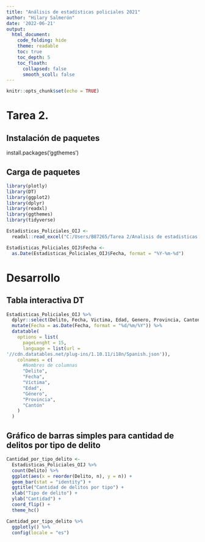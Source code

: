 ---
title: "Análisis de estadísticas policiales 2021"
author: "Hilary Salmerón"
date: '2022-06-21'
output: 
  html_document:
    code_folding: hide
    theme: readable
    toc: true
    toc_depth: 5
    toc_floath:
      collapsed: false
      smooth_scoll: false
---

```{r setup, include=FALSE}
knitr::opts_chunk$set(echo = TRUE)
```

# Tarea 2.

## Instalación de paquetes

install.packages('ggthemes')

## Carga de paquetes

```{r Carga de paquetes necesarios, message=FALSE}
library(plotly)
library(DT)
library(ggplot2)
library(dplyr)
library(readxl)
library(ggthemes)
library(tidyverse)
```

```{r Carga datos, message=FALSE}
Estadisticas_Policiales_OIJ <-
  readxl::read_excel("C:/Users/B87265/Tarea 2/Analisis de estadisticas policiales 2021/estadisticaspoliciales2021.xls")

Estadisticas_Policiales_OIJ$Fecha <-
  as.Date(Estadisticas_Policiales_OIJ$Fecha, format = "%Y-%m-%d")
```

# Desarrollo

## Tabla interactiva DT

```{r Tabla DT, message=FALSE}
Estadisticas_Policiales_OIJ %>%
  dplyr::select(Delito, Fecha, Victima, Edad, Genero, Provincia, Canton) %>%
  mutate(Fecha = as.Date(Fecha, format = "%d/%m/%Y")) %>%
  datatable(
    options = list(
      pageLenght = 15,
      language = list(url = 
'//cdn.datatables.net/plug-ins/1.10.11/i18n/Spanish.json')),
    colnames = c(
      #Nombres de columnas
      "Delito",
      "Fecha",
      "Víctima",
      "Edad",
      "Género",
      "Provincia",
      "Cantón"
    )
  )

```

## Gráfico de barras simples para cantidad de delitos por tipo de delito

```{r Grafico cantidad delitos, message=FALSE}
Cantidad_por_tipo_delito <-
  Estadisticas_Policiales_OIJ %>%
  count(Delito) %>%
  ggplot(aes(x = reorder(Delito, n), y = n)) +
  geom_bar(stat = "identity") +
  ggtitle("Cantidad de delitos por tipo") +
  xlab("Tipo de delito") +
  ylab("Cantidad") +
  coord_flip() +
  theme_hc()

Cantidad_por_tipo_delito %>%
  ggplotly() %>%
  config(locale = "es")
```

